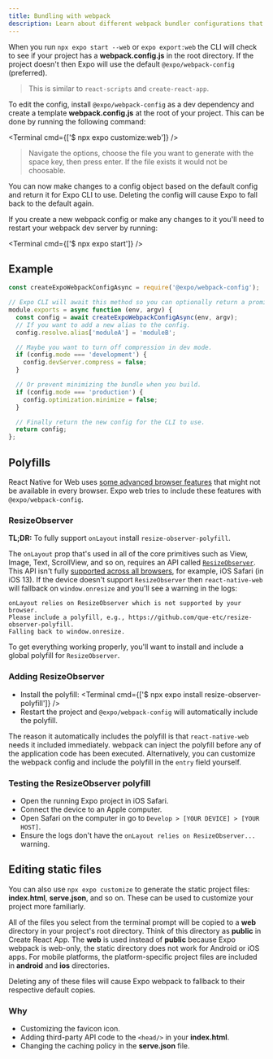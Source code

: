 ```yaml
---
title: Bundling with webpack
description: Learn about different webpack bundler configurations that can be customized.
---
```



When you run `npx expo start --web` or `expo export:web` the CLI will check to see if your project has a **webpack.config.js** in the root directory. If the project doesn't then Expo will use the default `@expo/webpack-config` (preferred).

> This is similar to `react-scripts` and `create-react-app`.

To edit the config, install `@expo/webpack-config` as a dev dependency and create a template **webpack.config.js** at the root of your project. This can be done by running the following command:

<Terminal cmd={['$ npx expo customize:web']} />

> Navigate the options, choose the file you want to generate with the space key, then press enter. If the file exists it would not be choosable.

You can now make changes to a config object based on the default config and return it for Expo CLI to use. Deleting the config will cause Expo to fall back to the default again.

If you create a new webpack config or make any changes to it you'll need to restart your webpack dev server by running:

<Terminal cmd={['$ npx expo start']} />

## Example

```js webpack.config.js
const createExpoWebpackConfigAsync = require('@expo/webpack-config');

// Expo CLI will await this method so you can optionally return a promise.
module.exports = async function (env, argv) {
  const config = await createExpoWebpackConfigAsync(env, argv);
  // If you want to add a new alias to the config.
  config.resolve.alias['moduleA'] = 'moduleB';

  // Maybe you want to turn off compression in dev mode.
  if (config.mode === 'development') {
    config.devServer.compress = false;
  }

  // Or prevent minimizing the bundle when you build.
  if (config.mode === 'production') {
    config.optimization.minimize = false;
  }

  // Finally return the new config for the CLI to use.
  return config;
};
```

## Polyfills

React Native for Web uses [some advanced browser features](https://github.com/necolas/react-native-web/blob/e4ed0fd3c863e6c61aa3ea8afeff79b7fa74b461/packages/docs/src/introduction.stories.mdx#install) that might not be available in every browser. Expo web tries to include these features with `@expo/webpack-config`.

### ResizeObserver

**TL;DR:** To fully support `onLayout` install `resize-observer-polyfill`.

The `onLayout` prop that's used in all of the core primitives such as View, Image, Text, ScrollView, and so on, requires an API called [`ResizeObserver`](https://drafts.csswg.org/resize-observer-1/). This API isn't fully [supported across all browsers](https://caniuse.com/#feat=resizeobserver), for example, iOS Safari (in iOS 13). If the device doesn't support `ResizeObserver` then `react-native-web` will fallback on `window.onresize` and you'll see a warning in the logs:

```
onLayout relies on ResizeObserver which is not supported by your browser.
Please include a polyfill, e.g., https://github.com/que-etc/resize-observer-polyfill.
Falling back to window.onresize.
```

To get everything working properly, you'll want to install and include a global polyfill for `ResizeObserver`.

### Adding ResizeObserver

- Install the polyfill:
  <Terminal cmd={['$ npx expo install resize-observer-polyfill']} />
- Restart the project and `@expo/webpack-config` will automatically include the polyfill.

The reason it automatically includes the polyfill is that `react-native-web` needs it included immediately. webpack can inject the polyfill before any of the application code has been executed. Alternatively, you can customize the webpack config and include the polyfill in the `entry` field yourself.

### Testing the ResizeObserver polyfill

- Open the running Expo project in iOS Safari.
- Connect the device to an Apple computer.
- Open Safari on the computer in go to `Develop > [YOUR DEVICE] > [YOUR HOST]`.
- Ensure the logs don't have the `onLayout relies on ResizeObserver...` warning.

## Editing static files

You can also use `npx expo customize` to generate the static project files: **index.html**, **serve.json**, and so on. These can be used to customize your project more familiarly.

All of the files you select from the terminal prompt will be copied to a **web** directory in your project's root directory. Think of this directory as **public** in Create React App. The **web** is used instead of **public** because Expo webpack is web-only, the static directory does not work for Android or iOS apps. For mobile platforms, the platform-specific project files are included in **android** and **ios** directories.

Deleting any of these files will cause Expo webpack to fallback to their respective default copies.

### Why

- Customizing the favicon icon.
- Adding third-party API code to the `<head/>` in your **index.html**.
- Changing the caching policy in the **serve.json** file.
